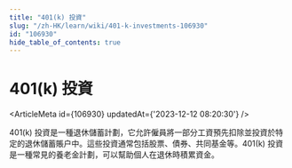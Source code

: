 ```yaml
---
title: "401(k) 投資"
slug: "/zh-HK/learn/wiki/401-k-investments-106930"
id: "106930"
hide_table_of_contents: true
---
```



<Breadcrumbs current="401(k) 投資" />

# 401(k) 投資

<ArticleMeta id={106930} updatedAt={'2023-12-12 08:20:30'} />
<div className='border-solid border-b border-t-0 my-4 border-[var(--ifm-color-gray-300)]' />

401(k) 投資是一種退休儲蓄計劃，它允許僱員將一部分工資預先扣除並投資於特定的退休儲蓄賬户中。這些投資通常包括股票、債券、共同基金等。401(k) 投資是一種常見的養老金計劃，可以幫助個人在退休時積累資金。
